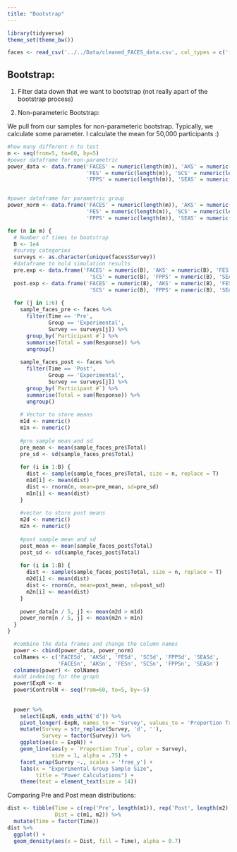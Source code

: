 ```yaml
---
title: "Bootstrap"
---
```


```r
library(tidyverse)
theme_set(theme_bw())
```


```r
faces <- read_csv('../../Data/cleaned_FACES_data.csv', col_types = c('ffffdf'))
```

## Bootstrap:

1. Filter data down that we want to bootstrap (not really apart of the bootstrap process)

2. Non-parameteric Bootstrap:

We pull from our samples for non-parameteric bootstrap. Typically, we calculate some parameter. I calculate the mean for 50,000 participants :)

```r
#how many different n to test
m <- seq(from=5, to=60, by=5)
#power dataframe for non-parametric
power_data <- data.frame('FACES' = numeric(length(m)), 'AKS' = numeric(length(m)), 
                         'FES' = numeric(length(m)), 'SCS' = numeric(length(m)), 
                         'FPPS' = numeric(length(m)), 'SEAS' = numeric(length(m)))


#power dataframe for parametric group
power_norm <- data.frame('FACES' = numeric(length(m)), 'AKS' = numeric(length(m)), 
                         'FES' = numeric(length(m)), 'SCS' = numeric(length(m)), 
                         'FPPS' = numeric(length(m)), 'SEAS' = numeric(length(m)))
```


```r
for (n in m) {
  # Number of times to bootstrap
  B <- 1e4
  #survey categories
  surveys <- as.character(unique(faces$Survey))
  #dataframe to hold simulation results
  pre.exp <- data.frame('FACES' = numeric(B), 'AKS' = numeric(B), 'FES' = numeric(B),
                          'SCS' = numeric(B), 'FPPS' = numeric(B), 'SEAS' = numeric(B))
  post.exp <- data.frame('FACES' = numeric(B), 'AKS' = numeric(B), 'FES' = numeric(B),
                          'SCS' = numeric(B), 'FPPS' = numeric(B), 'SEAS' = numeric(B))
  
  for (j in 1:6) {
    sample_faces_pre <- faces %>%
      filter(Time == 'Pre', 
             Group == 'Experimental',
             Survey == surveys[j]) %>%
      group_by(`Participant #`) %>%
      summarise(Total = sum(Response)) %>%
      ungroup()
    
    sample_faces_post <- faces %>%
      filter(Time == 'Post', 
             Group == 'Experimental',
             Survey == surveys[j]) %>%
      group_by(`Participant #`) %>%
      summarise(Total = sum(Response)) %>%
      ungroup()
  
    # Vector to store means
    m1d <- numeric()
    m1n <- numeric()
    
    #pre sample mean and sd
    pre_mean <- mean(sample_faces_pre$Total)
    pre_sd <- sd(sample_faces_pre$Total)
    
    for (i in 1:B) {
      dist <- sample(sample_faces_pre$Total, size = n, replace = T)
      m1d[i] <- mean(dist)
      dist <- rnorm(n, mean=pre_mean, sd=pre_sd)
      m1n[i] <- mean(dist)
    }
    
    #vector to store post means
    m2d <- numeric()
    m2n <- numeric()
    
    #post sample mean and sd
    post_mean <- mean(sample_faces_post$Total)
    post_sd <- sd(sample_faces_post$Total)
    
    for (i in 1:B) {
      dist <- sample(sample_faces_post$Total, size = n, replace = T)
      m2d[i] <- mean(dist)
      dist <- rnorm(n, mean=post_mean, sd=post_sd)
      m2n[i] <- mean(dist)
    }
    
    power_data[n / 5, j] <- mean(m2d > m1d)
    power_norm[n / 5, j] <- mean(m2n > m1n)
  }
}
```

```r
  #combine the data frames and change the column names
  power <- cbind(power_data, power_norm)
  colNames <- c('FACESd', 'AKSd', 'FESd', 'SCSd', 'FPPSd', 'SEASd',
                'FACESn', 'AKSn', 'FESn', 'SCSn', 'FPPSn', 'SEASn')
  colnames(power) <- colNames
  #add indexing for the graph
  power$ExpN <- m
  power$ControlN <- seq(from=60, to=5, by=-5)
  
  
  power %>%
    select(ExpN, ends_with('d')) %>%
    pivot_longer(-ExpN, names_to = 'Survey', values_to = 'Proportion True') %>%
    mutate(Survey = str_replace(Survey, 'd', ''),
           Survey = factor(Survey)) %>%
    ggplot(aes(x = ExpN)) +
    geom_line(aes(y = `Proportion True`, color = Survey),
              size = 1, alpha = .75) +
    facet_wrap(Survey ~., scales = 'free_y') +
    labs(x = "Experimental Group Sample Size",
         title = "Power Calculations") +
    theme(text = element_text(size = 14))
```


Comparing Pre and Post mean distributions:

```r
dist <- tibble(Time = c(rep('Pre', length(m1)), rep('Post', length(m2))),
               Dist = c(m1, m2)) %>%
  mutate(Time = factor(Time))
dist %>%
  ggplot() +
  geom_density(aes(x = Dist, fill = Time), alpha = 0.7)
```

